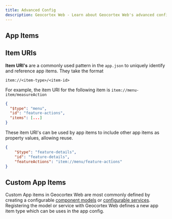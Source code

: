 ```yaml
---
title: Advanced Config
description: Geocortex Web - Learn about Geocortex Web's advanced configuration options
---
```



## App Items

<AppItemSnippet />

## Item URIs

**Item URI's** are a commonly used pattern in the `app.json` to uniquely identify and reference app items. They take the format

`item://<item-type>/<item-id>`

For example, the item URI for the following item is `item://menu-item/measureAction`

```json
{
  "$type": "menu",
  "id": "feature-actions",
  "items": [...]
}
```

These item URI's can be used by app items to include other app items as property values, allowing reuse.

```json
{
    "$type": "feature-details",
    "id": "feature-details",
    "featureActions": "item://menu/feature-actions"
}
```

## Custom App Items

Custom App items in Geocortex Web are most commonly defined by creating a configurable [component models](usecases-implement-component-participate-app-config.mdx#component-models) or [configurable services](usecases-implement-service.mdx#example-configurable-service). Registering the model or service with Geocortex Web defines a new app item type which can be uses in the app config.
